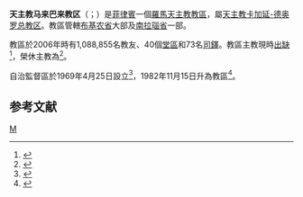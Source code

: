 {{Multiple issues|
{{Primarysources|time=2020-06-24T11:53:09+00:00}}
{{Refimprove|time=2020-06-24T11:53:09+00:00}}
}}
{{Infobox Roman Catholic diocese
|Roman Catholic Diocese of = 天主教马来巴来教区 
|Latin name of diocese = Dioecesis Malaibalaiensis
|border = catholic
|image = 
|caption = 
|coat_of_arms = [[File:Diocese_of_Malaybalay_Coat_of_arms.svg|175px]]
|coat_of_arms_caption = 教區牧徽
|location = [[菲律賓|菲律賓]]
|territory = 布基农省大部及南拉瑙省一部
|population = 1,088,855
|rite = [[羅馬禮|羅馬禮]]
|patron =
|province = [[天主教卡加延-德奥罗總教區|卡加延-德奧羅]]
|established = 1969年4月25日（自治監督區）<br />1982年11月15日（教區）
|cathedral = 
|co-cathedral =
|leadership = 主教
|website = 
|pope = {{incumbent pope}}
|ordinary = （[[教座出缺|教座出缺]]）
|coadjutor bishop = 
|auxiliary = 
|emeritus = {{link-de|赫內斯托·查韋斯·帕卡納|Honesto Chaves Pacana|赫內斯托·帕卡納}}
}}
'''天主教马来巴来教区 '''（{{lang-la|Dioecesis Malaibalaiensis}}；{{lang-tl|Diyosesis ng Malaybalay}}）是[[菲律賓|菲律賓]]一個[[羅馬天主教|羅馬天主教]][[教區|教區]]，屬[[天主教卡加延-德奥罗总教区|天主教卡加延-德奥罗总教区]]。教區管轄[[布基农省|布基农省]]大部及[[南拉瑙省|南拉瑙省]]一部。

教區於2006年時有1,088,855名教友、40個[[堂區|堂區]]和73名[[司鐸|司鐸]]。教區主教現時[[教座出缺|出缺]]<ref>{{cite press release |title=Resignations and Appointments, 23.06.2020 |url=https://press.vatican.va/content/salastampa/en/bollettino/pubblico/2020/06/23/200623a.html |publisher=Holy See Press Office |accessdate=2020-06-23 |archiveurl=https://web.archive.org/web/20200623160219/https://press.vatican.va/content/salastampa/en/bollettino/pubblico/2020/06/23/200623a.html |archivedate=2020-06-23 |language=en |date=2020-06-23 |dead-url=no }}</ref>，榮休主教為{{link-de|赫內斯托·查韋斯·帕卡納|Honesto Chaves Pacana|赫內斯托·帕卡納}}<ref>{{cite press release |title=RINUNCE E NOMINE, 18.02.2010 |url=https://press.vatican.va/content/salastampa/it/bollettino/pubblico/2010/02/18/0106/00243.html |publisher=Sala Stampa della Santa Sede |accessdate=2020-06-24 |archiveurl=https://web.archive.org/web/20200624111940/https://press.vatican.va/content/salastampa/it/bollettino/pubblico/2010/02/18/0106/00243.html |archivedate=2020-06-24 |language=it |date=2010-02-18 |dead-url=no }}</ref>。

自治監督區於1969年4月25日設立<ref>{{cite book |title=ACTA APOSTOLICAE SEDIS |volume=LXI |year=1969 |publisher=Typis Polyglottis Vaticanis |pages=660-662 |url=https://www.vatican.va/archive/aas/documents/AAS-61-1969-ocr.pdf |accessdate=2020-03-04 |archiveurl=https://web.archive.org/web/20200304195335/https://www.vatican.va/archive/aas/documents/AAS-61-1969-ocr.pdf |archivedate=2020-03-04 |language=la |dead-url=no }}</ref>，1982年11月15日升為教區<ref>{{cite book |title=ACTA APOSTOLICAE SEDIS |volume=LXXV-I |year=1983 |publisher=Typis Polyglottis Vaticanis |pages=357-358 |url=https://www.vatican.va/archive/aas/documents/AAS-75-1983-I-ocr.pdf |accessdate=2020-05-31 |archiveurl=https://web.archive.org/web/20200531120450/https://www.vatican.va/archive/aas/documents/AAS-75-1983-I-ocr.pdf |archivedate=2020-05-31 |language=la |dead-url=no }}</ref>。

==参考文献==
{{reflist}}

{{菲律賓天主教教區}}
[[Category:菲律賓天主教教區|M]]